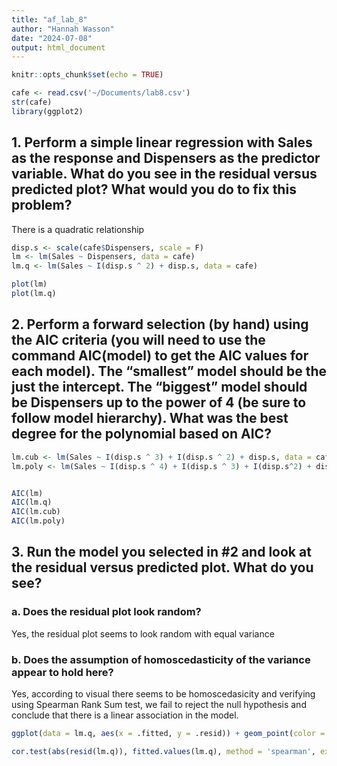```yaml
---
title: "af_lab_8"
author: "Hannah Wasson"
date: "2024-07-08"
output: html_document
---
```


```r
knitr::opts_chunk$set(echo = TRUE)
```

```r
cafe <- read.csv('~/Documents/lab8.csv')
str(cafe)
library(ggplot2)
```
## 1. Perform a simple linear regression with Sales as the response and Dispensers as the predictor variable. What do you see in the residual versus predicted plot? What would you do to fix this problem?

There is a quadratic relationship 

```r
disp.s <- scale(cafe$Dispensers, scale = F)
lm <- lm(Sales ~ Dispensers, data = cafe)
lm.q <- lm(Sales ~ I(disp.s ^ 2) + disp.s, data = cafe)

plot(lm)
plot(lm.q)
```
## 2. Perform a forward selection (by hand) using the AIC criteria (you will need to use the command AIC(model) to get the AIC values for each model). The “smallest” model should be the just the intercept. The “biggest” model should be Dispensers up to the power of 4 (be sure to follow model hierarchy). What was the best degree for the polynomial based on AIC?

```r
lm.cub <- lm(Sales ~ I(disp.s ^ 3) + I(disp.s ^ 2) + disp.s, data = cafe)
lm.poly <- lm(Sales ~ I(disp.s ^ 4) + I(disp.s ^ 3) + I(disp.s^2) + disp.s, data = cafe)


AIC(lm)
AIC(lm.q)
AIC(lm.cub)
AIC(lm.poly)

```
## 3. Run the model you selected in #2 and look at the residual versus predicted plot. What do you see?

### a. Does the residual plot look random?

Yes, the residual plot seems to look random with equal variance 

### b. Does the assumption of homoscedasticity of the variance appear to hold here?

Yes, according to visual there seems to be homoscedasicity and verifying using Spearman Rank Sum test, we fail to reject the null hypothesis and conclude that there is a linear association in the model. 

```r
ggplot(data = lm.q, aes(x = .fitted, y = .resid)) + geom_point(color = 'purple') + geom_hline(yintercept = 0) 

cor.test(abs(resid(lm.q)), fitted.values(lm.q), method = 'spearman', exact = T)

```

